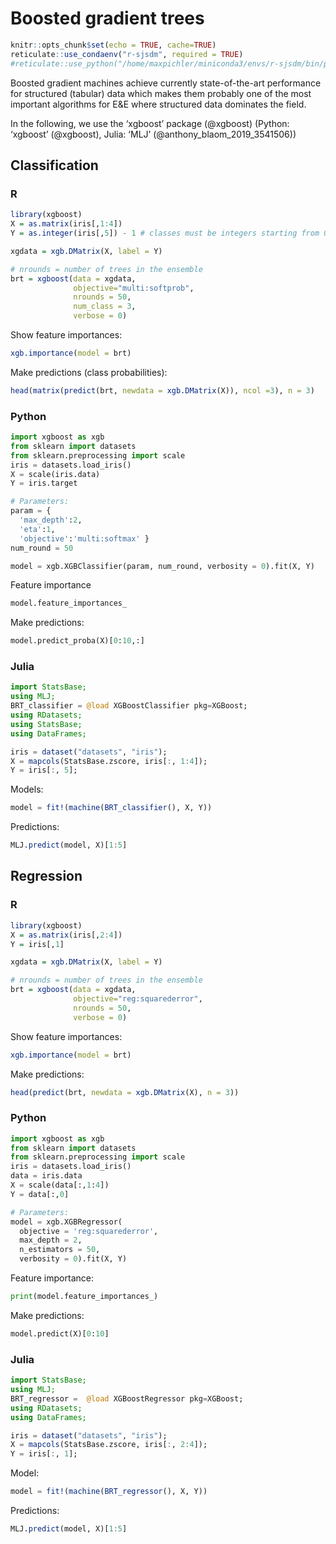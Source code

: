 # Boosted gradient trees

```r
knitr::opts_chunk$set(echo = TRUE, cache=TRUE)
reticulate::use_condaenv("r-sjsdm", required = TRUE)
#reticulate::use_python("/home/maxpichler/miniconda3/envs/r-sjsdm/bin/python", required = TRUE)
```


Boosted gradient machines achieve currently state-of-the-art performance for structured (tabular) data which makes them probably one of the most important algorithms for E&E where structured data dominates the field.

In the following, we use the 'xgboost' package (@xgboost) (Python: 'xgboost' (@xgboost), Julia: 'MLJ' (@anthony_blaom_2019_3541506))

## Classification

::: panel-tabset
### R

```r
library(xgboost)
X = as.matrix(iris[,1:4])
Y = as.integer(iris[,5]) - 1 # classes must be integers starting from 0

xgdata = xgb.DMatrix(X, label = Y)

# nrounds = number of trees in the ensemble
brt = xgboost(data = xgdata, 
              objective="multi:softprob", 
              nrounds = 50, 
              num_class = 3,
              verbose = 0)
```

Show feature importances:

```r
xgb.importance(model = brt)
```

Make predictions (class probabilities):

```r
head(matrix(predict(brt, newdata = xgb.DMatrix(X)), ncol =3), n = 3)
```

### Python

```python
import xgboost as xgb
from sklearn import datasets
from sklearn.preprocessing import scale
iris = datasets.load_iris()
X = scale(iris.data)
Y = iris.target

# Parameters:
param = {
  'max_depth':2, 
  'eta':1, 
  'objective':'multi:softmax' }
num_round = 50

model = xgb.XGBClassifier(param, num_round, verbosity = 0).fit(X, Y)

```

Feature importance

```python
model.feature_importances_
```

Make predictions:

```python
model.predict_proba(X)[0:10,:]

```

### Julia

```julia
import StatsBase;
using MLJ;
BRT_classifier = @load XGBoostClassifier pkg=XGBoost;
using RDatasets;
using StatsBase;
using DataFrames;
```

```julia
iris = dataset("datasets", "iris");
X = mapcols(StatsBase.zscore, iris[:, 1:4]);
Y = iris[:, 5];

```

Models:

```julia
model = fit!(machine(BRT_classifier(), X, Y))
```


Predictions:

```julia
MLJ.predict(model, X)[1:5]
```


:::

## Regression

::: panel-tabset
### R

```r
library(xgboost)
X = as.matrix(iris[,2:4])
Y = iris[,1]

xgdata = xgb.DMatrix(X, label = Y)

# nrounds = number of trees in the ensemble
brt = xgboost(data = xgdata, 
              objective="reg:squarederror", 
              nrounds = 50, 
              verbose = 0)
```

Show feature importances:

```r
xgb.importance(model = brt)
```

Make predictions:

```r
head(predict(brt, newdata = xgb.DMatrix(X), n = 3))
```

### Python

```python
import xgboost as xgb
from sklearn import datasets
from sklearn.preprocessing import scale
iris = datasets.load_iris()
data = iris.data
X = scale(data[:,1:4])
Y = data[:,0]

# Parameters:
model = xgb.XGBRegressor(
  objective = 'reg:squarederror',
  max_depth = 2,  
  n_estimators = 50, 
  verbosity = 0).fit(X, Y)
```

Feature importance:

```python
print(model.feature_importances_)
```

Make predictions:

```python
model.predict(X)[0:10]

```

### Julia

```julia
import StatsBase;
using MLJ;
BRT_regressor =  @load XGBoostRegressor pkg=XGBoost;
using RDatasets;
using DataFrames;
```

```julia
iris = dataset("datasets", "iris");
X = mapcols(StatsBase.zscore, iris[:, 2:4]);
Y = iris[:, 1];
```

Model:

```julia
model = fit!(machine(BRT_regressor(), X, Y))
```


Predictions:

```julia
MLJ.predict(model, X)[1:5]
```


:::
